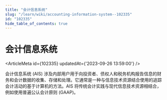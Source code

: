 ```yaml
---
title: "会计信息系统"
slug: "/learn/wiki/accounting-information-system--102335"
id: "102335"
hide_table_of_contents: true
---
```



# 会计信息系统

<ArticleMeta id={102335} updatedAt={'2023-09-26 13:59:00'} />
<div className='border-solid border-b border-t-0 my-4 border-[var(--ifm-color-gray-300)]' />

会计信息系统 (AIS) 涉及内部用户用于向投资者、债权人和税务机构报告信息的财务和会计数据的收集、存储和处理。它通常是一种与信息技术资源结合使用的追踪会计活动的基于计算机的方法。AIS 将传统会计实践与现代信息技术资源相结合，例如使用普遍公认会计原则 (GAAP)。
